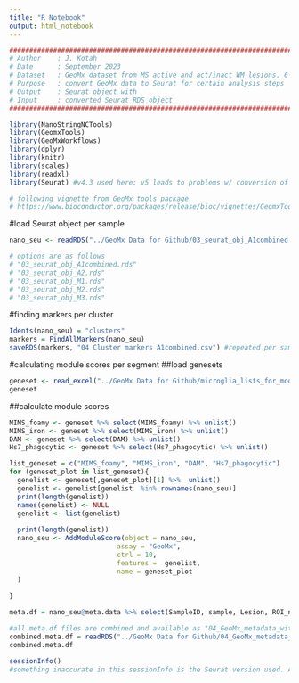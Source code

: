 ---
title: "R Notebook"
output: html_notebook
---

```{r}
########################################################################
# Author    : J. Kotah
# Date      : September 2023
# Dataset   : GeoMx dataset from MS active and act/inact WM lesions, 6 lesions across 5 brains
# Purpose   : convert GeoMx data to Seurat for certain analysis steps
# Output    : Seurat object with 
# Input     : converted Seurat RDS object
########################################################################

library(NanoStringNCTools)
library(GeomxTools)
library(GeoMxWorkflows)
library(dplyr)
library(knitr)
library(scales)
library(readxl)
library(Seurat) #v4.3 used here; v5 leads to problems w/ conversion of GeoMx obj to Seurat obj

# following vignette from GeoMx tools package
# https://www.bioconductor.org/packages/release/bioc/vignettes/GeomxTools/inst/doc/GeomxSet_coercions.html 
```

#load Seurat object per sample
```{r}
nano_seu <- readRDS("../GeoMx Data for Github/03_seurat_obj_A1combined.rds")

# options are as follows
# "03_seurat_obj_A1combined.rds"
# "03_seurat_obj_A2.rds"
# "03_seurat_obj_M1.rds"
# "03_seurat_obj_M2.rds"
# "03_seurat_obj_M3.rds"
```

#finding markers per cluster
```{r}
Idents(nano_seu) = "clusters"
markers = FindAllMarkers(nano_seu)
saveRDS(markers, "04 Cluster markers A1combined.csv") #repeated per sample
```

#calculating module scores per segment
##load genesets
```{r}
geneset <- read_excel("../GeoMx Data for Github/microglia_lists_for_modulescores_Janssen.xlsx")
geneset
```

##calculate module scores
```{r}
MIMS_foamy <- geneset %>% select(MIMS_foamy) %>% unlist()
MIMS_iron <- geneset %>% select(MIMS_iron) %>% unlist()
DAM <- geneset %>% select(DAM) %>% unlist()
Hs7_phagocytic <- geneset %>% select(Hs7_phagocytic) %>% unlist()

list_geneset = c("MIMS_foamy", "MIMS_iron", "DAM", "Hs7_phagocytic")
for (geneset_plot in list_geneset){
  genelist <- geneset[,geneset_plot][1] %>%  unlist()
  genelist <- genelist[genelist  %in% rownames(nano_seu)]
  print(length(genelist))
  names(genelist) <- NULL
  genelist <- list(genelist)
  
  print(length(genelist))
  nano_seu <- AddModuleScore(object = nano_seu,
                           assay = "GeoMx",
                           ctrl = 10,
                           features =  genelist,
                           name = geneset_plot
  )
  
}

meta.df = nano_seu@meta.data %>% select(SampleID, sample, Lesion, ROI_name, clusters,  MIMS_iron1, MIMS_foamy1, DAM1, Hs7_phagocytic1)

#all meta.df files are combined and available as "04_GeoMx_metadata_with_clusterNames_moduleScores.rds"
combined.meta.df = readRDS("../GeoMx Data for Github/04_GeoMx_metadata_with_clusterNames_moduleScores.rds")
combined.meta.df
```

```{r}
sessionInfo()
#something inaccurate in this sessionInfo is the Seurat version used. As mentioned above, Seurat v4.3 used in this analysis, as v5 (unfortunately currently installed on the computer where scripts are being cleaned up) leads to problems w/ conversion of GeoMx obj to Seurat obj
```

